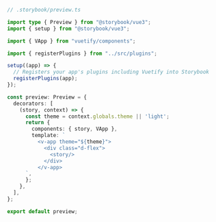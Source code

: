 ```ts
// .storybook/preview.ts

import type { Preview } from "@storybook/vue3";
import { setup } from "@storybook/vue3";

import { VApp } from "vuetify/components";

import { registerPlugins } from "../src/plugins";

setup((app) => {
  // Registers your app's plugins including Vuetify into Storybook
  registerPlugins(app);
});

const preview: Preview = {
  decorators: [
    (story, context) => {
      const theme = context.globals.theme || 'light';
      return {
        components: { story, VApp },
        template: `
          <v-app theme="${theme}">
            <div class="d-flex">
              <story/>
            </div>
          </v-app>
      `,
      };
    },
  ],
};

export default preview;
```

